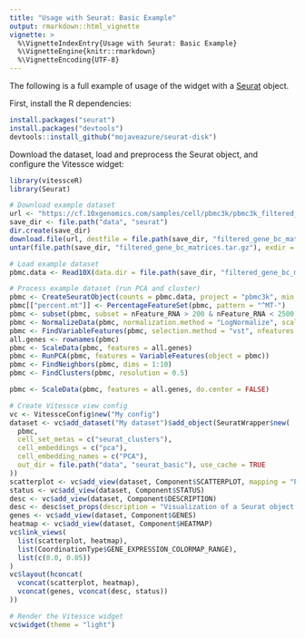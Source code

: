 ```yaml
---
title: "Usage with Seurat: Basic Example"
output: rmarkdown::html_vignette
vignette: >
  %\VignetteIndexEntry{Usage with Seurat: Basic Example}
  %\VignetteEngine{knitr::rmarkdown}
  %\VignetteEncoding{UTF-8}
---
```


The following is a full example of usage of the widget with a [Seurat](https://satijalab.org/seurat/) object.


First, install the R dependencies:

```r
install.packages("seurat")
install.packages("devtools")
devtools::install_github("mojaveazure/seurat-disk")
```


Download the dataset, load and preprocess the Seurat object, and configure the Vitessce widget:

```r
library(vitessceR)
library(Seurat)

# Download example dataset
url <- "https://cf.10xgenomics.com/samples/cell/pbmc3k/pbmc3k_filtered_gene_bc_matrices.tar.gz"
save_dir <- file.path("data", "seurat")
dir.create(save_dir)
download.file(url, destfile = file.path(save_dir, "filtered_gene_bc_matrices.tar.gz"))
untar(file.path(save_dir, "filtered_gene_bc_matrices.tar.gz"), exdir = save_dir)

# Load example dataset
pbmc.data <- Read10X(data.dir = file.path(save_dir, "filtered_gene_bc_matrices", "hg19"))

# Process example dataset (run PCA and cluster)
pbmc <- CreateSeuratObject(counts = pbmc.data, project = "pbmc3k", min.cells = 3, min.features = 200)
pbmc[["percent.mt"]] <- PercentageFeatureSet(pbmc, pattern = "^MT-")
pbmc <- subset(pbmc, subset = nFeature_RNA > 200 & nFeature_RNA < 2500 & percent.mt < 5)
pbmc <- NormalizeData(pbmc, normalization.method = "LogNormalize", scale.factor = 10000)
pbmc <- FindVariableFeatures(pbmc, selection.method = "vst", nfeatures = 2000)
all.genes <- rownames(pbmc)
pbmc <- ScaleData(pbmc, features = all.genes)
pbmc <- RunPCA(pbmc, features = VariableFeatures(object = pbmc))
pbmc <- FindNeighbors(pbmc, dims = 1:10)
pbmc <- FindClusters(pbmc, resolution = 0.5)

pbmc <- ScaleData(pbmc, features = all.genes, do.center = FALSE)

# Create Vitessce view config
vc <- VitessceConfig$new("My config")
dataset <- vc$add_dataset("My dataset")$add_object(SeuratWrapper$new(
  pbmc,
  cell_set_metas = c("seurat_clusters"),
  cell_embeddings = c("pca"),
  cell_embedding_names = c("PCA"),
  out_dir = file.path("data", "seurat_basic"), use_cache = TRUE
))
scatterplot <- vc$add_view(dataset, Component$SCATTERPLOT, mapping = "PCA")
status <- vc$add_view(dataset, Component$STATUS)
desc <- vc$add_view(dataset, Component$DESCRIPTION)
desc <- desc$set_props(description = "Visualization of a Seurat object containing the PBMC 3K dataset.")
genes <- vc$add_view(dataset, Component$GENES)
heatmap <- vc$add_view(dataset, Component$HEATMAP)
vc$link_views(
  list(scatterplot, heatmap),
  list(CoordinationType$GENE_EXPRESSION_COLORMAP_RANGE),
  list(c(0.0, 0.05))
)
vc$layout(hconcat(
  vconcat(scatterplot, heatmap),
  vconcat(genes, vconcat(desc, status))
))

# Render the Vitessce widget
vc$widget(theme = "light")
```



